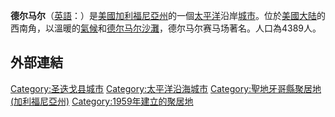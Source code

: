 {{noteTA
|1=zh-tw:郡; zh-cn:县; zh-hk:縣;
|2=zh-tw:聖地牙哥; zh-cn:圣迭戈; zh-hk:聖地牙哥;
}}
{{Infobox City
|chinese_name           = 德尔马尔
|official_name          = City of Del Mar, California
|nickname               = 
|motto                  = 
|image_skyline          = 
|imagesize              = 
|image_caption          = 
|image_flag             = 
|image_seal             = 
|image_map                = San_Diego_County_California_Incorporated_and_Unincorporated_areas_Del_Mar_Highlighted.svg
|mapsize                  = 250x200px
|map_caption              = 德爾馬爾在[[加州|加州]][[聖地牙哥郡|聖地牙哥郡]]的位置
|subdivision_type       = [[國家|國家]]
|subdivision_name       = [[美利堅合眾國|美利堅合眾國]]
|subdivision_type1      = [[美國行政區劃|州]]
|subdivision_name1      = [[加利福尼亞州|加利福尼亞州]]
|subdivision_type2      = [[加利福尼亞行政區劃|縣]]
|subdivision_name2      = [[聖地牙哥郡|聖地牙哥郡]]
|leader_title           = [[市長|市長]]
|leader_name            = {{lang|en|Crystal Crawford}}
|City_board_type        =
|City_board_name1       =
|area_magnitude         = 
|area_total             = 4.6
|area_land              = 4.4
|area_water             = 0.2
|population_as_of       = 2000
|population_total       = 4389
|population_density     = 991.0 
|population_density_mi2 = 3772.07
|timezone               = [[太平洋標準時間|PST]]
|utc_offset             = -8
|timezone_DST           = [[太平洋日光節約時間|PDT]]
|utc_offset_DST         = -7
|latd= 32 |latm = 57 |lats = 18.10 |latNS = N
|longd= 117 |longm = 15 |longs = 50.33 |longEW = W
|elevation              = 34
|elevation_ft           = 112
|website                = http://www.delmar.ca.us/
|footnotes              = 
}} 

'''德尔马尔'''（[[英語|英語]]：'''{{lang|en|Del Mar}}'''）是[[美國|美國]][[加利福尼亞州|加利福尼亞州]]的一個[[太平洋|太平洋]]沿岸[[城市|城市]]。位於[[美國大陆|美國大陆]]的西南角，以溫暖的[[氣候|氣候]]和[[德尔马尔沙灘|德尔马尔沙灘]]，德尔马尔赛马场著名。人口為4389人。

== 外部連結 ==

{{聖地牙哥縣 (加利福尼亞州)}}
{{Authority control}}
{{California-stub}}
{{DEFAULTSORT:Del Mar}}
[[Category:圣迭戈县城市|Category:圣迭戈县城市]]
[[Category:太平洋沿海城市|Category:太平洋沿海城市]]
[[Category:聖地牙哥縣聚居地_(加利福尼亞州)|Category:聖地牙哥縣聚居地 (加利福尼亞州)]]
[[Category:1959年建立的聚居地|Category:1959年建立的聚居地]]